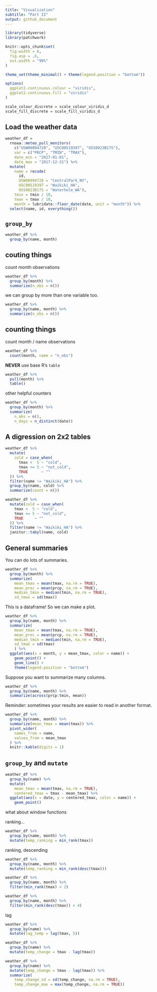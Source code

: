 ```yaml
---
title: "Visualization"
subtitle: "Part II"
output: github_document
---
```


```r
library(tidyverse)
library(patchwork)

knitr::opts_chunk$set(
  fig.width = 6,
  fig.asp = .6,
  out.width = "90%"
)

theme_set(theme_minimal() + theme(legend.position = "bottom"))

options(
  ggplot2.continuous.colour = "viridis",
  ggplot2.continuous.fill = "viridis"
)

scale_colour_discrete = scale_colour_viridis_d
scale_fill_discrete = scale_fill_viridis_d

```

## Load the weather data

```r
weather_df =  
  rnoaa::meteo_pull_monitors(
    c("USW00094728", "USC00519397", "USS0023B17S"),
    var = c("PRCP", "TMIN", "TMAX"), 
    date_min = "2017-01-01",
    date_max = "2017-12-31") %>%
  mutate(
    name = recode(
      id, 
      USW00094728 = "CentralPark_NY", 
      USC00519397 = "Waikiki_HA",
      USS0023B17S = "Waterhole_WA"),
    tmin = tmin / 10,
    tmax = tmax / 10,
    month = lubridate::floor_date(date, unit = "month")) %>%
  select(name, id, everything())
```

## `group_by`

```r
weather_df %>%
  group_by(name, month)
```

## couting things

count month observations

```r
weather_df %>%
  group_by(month) %>%
  summarize(n_obs = n())
```


we can group by more than one variable too.

```r
weather_df %>%
  group_by(name, month) %>%
  summarize(n_obs = n())
```

## counting things

count month / name observations

```r
weather_df %>%
  count(month, name = "n_obs")
```

**NEVER** use base R's `table`

```r
weather_df %>%
  pull(month) %>% 
  table()
```

other helpful counters

```r
weather_df %>%
  group_by(month) %>%
  summarize(
    n_obs = n(),
    n_days = n_distinct(date))
```

## A digression on 2x2 tables

```r
weather_df %>% 
  mutate(
    cold = case_when(
      tmax <  5 ~ "cold",
      tmax >= 5 ~ "not_cold",
      TRUE      ~ ""
  )) %>% 
  filter(name != "Waikiki_HA") %>% 
  group_by(name, cold) %>% 
  summarize(count = n())
```

```r
weather_df %>% 
  mutate(cold = case_when(
    tmax <  5 ~ "cold",
    tmax >= 5 ~ "not_cold",
    TRUE     ~ ""
  )) %>% 
  filter(name != "Waikiki_HA") %>% 
  janitor::tabyl(name, cold)
```

## General summaries

You can do lots of summaries.

```r
weather_df %>%
  group_by(month) %>%
  summarize(
    mean_tmax = mean(tmax, na.rm = TRUE),
    mean_prec = mean(prcp, na.rm = TRUE),
    median_tmin = median(tmin, na.rm = TRUE),
    sd_tmax = sd(tmax))
```

This is a dataframe! So we can make a plot.

```r
weather_df %>%
  group_by(name, month) %>%
  summarize(
    mean_tmax = mean(tmax, na.rm = TRUE),
    mean_prec = mean(prcp, na.rm = TRUE),
    median_tmin = median(tmin, na.rm = TRUE),
    sd_tmax = sd(tmax)
    ) %>% 
  ggplot(aes(x = month, y = mean_tmax, color = name)) + 
    geom_point() + 
    geom_line() + 
    theme(legend.position = "bottom")
```

Suppose you want to summarize many columns.

```r
weather_df %>% 
  group_by(name, month) %>% 
  summarize(across(prcp:tmin, mean))
```

Reminder: sometimes your results are easier to read in another format.

```r
weather_df %>% 
  group_by(name, month) %>% 
  summarize(mean_tmax = mean(tmax)) %>% 
  pivot_wider(
    names_from = name,
    values_from = mean_tmax
  ) %>% 
  knitr::kable(digits = 1)
```


## `group_by` and `mutate`

```r
weather_df %>%
  group_by(name) %>%
  mutate(
    mean_tmax = mean(tmax, na.rm = TRUE),
    centered_tmax = tmax - mean_tmax) %>% 
  ggplot(aes(x = date, y = centered_tmax, color = name)) + 
    geom_point() 
```

what about window functions

ranking...

```r
weather_df %>%
  group_by(name, month) %>%
  mutate(temp_ranking = min_rank(tmax))
```

ranking, descending

```r
weather_df %>%
  group_by(name, month) %>%
  mutate(temp_ranking = min_rank(desc(tmax)))
```

```r
weather_df %>%
  group_by(name, month) %>%
  filter(min_rank(tmax) < 2)
```


```r
weather_df %>%
  group_by(name, month) %>%
  filter(min_rank(desc(tmax)) < 4)
```

lag

```r
weather_df %>%
  group_by(name) %>%
  mutate(lag_temp = lag(tmax, 5))
```

```r
weather_df %>%
  group_by(name) %>%
  mutate(temp_change = tmax - lag(tmax))
```

```r
weather_df %>%
  group_by(name) %>%
  mutate(temp_change = tmax - lag(tmax)) %>%
  summarize(
    temp_change_sd = sd(temp_change, na.rm = TRUE),
    temp_change_max = max(temp_change, na.rm = TRUE))
```


